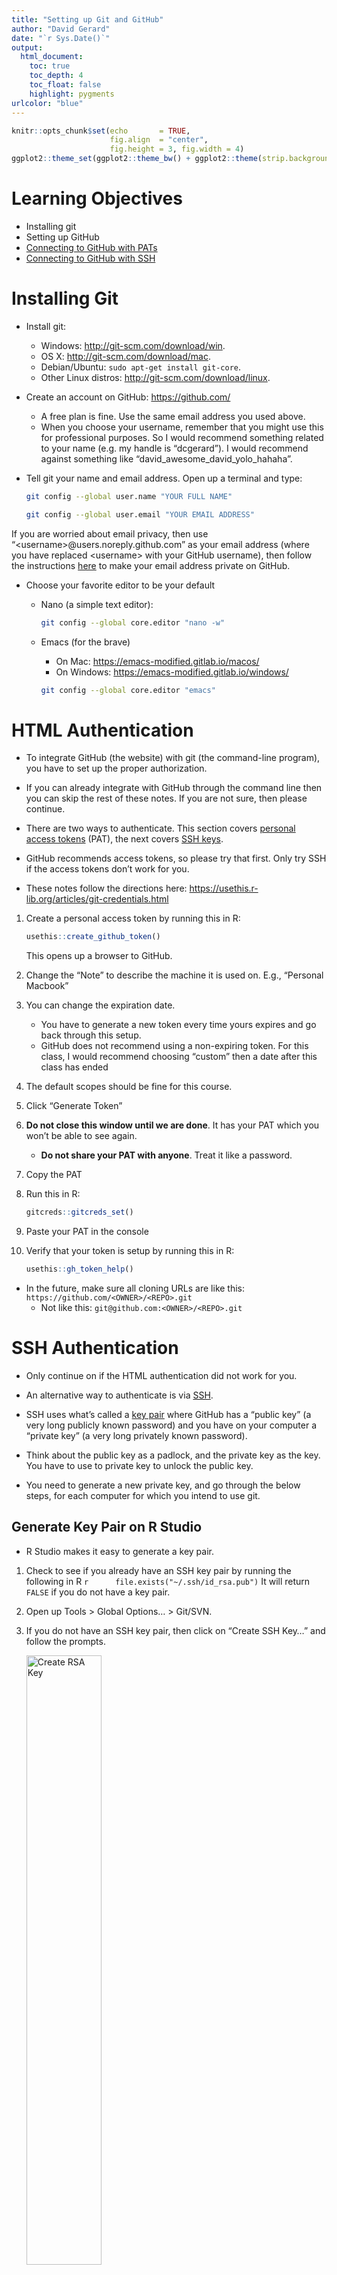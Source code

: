 ```yaml
---
title: "Setting up Git and GitHub"
author: "David Gerard"
date: "`r Sys.Date()`"
output:  
  html_document:
    toc: true
    toc_depth: 4
    toc_float: false
    highlight: pygments
urlcolor: "blue"
---
```


```r
knitr::opts_chunk$set(echo       = TRUE, 
                      fig.align  = "center",
                      fig.height = 3, fig.width = 4)
ggplot2::theme_set(ggplot2::theme_bw() + ggplot2::theme(strip.background = ggplot2::element_rect(fill = "white")))
```

# Learning Objectives

- Installing git
- Setting up GitHub
- [Connecting to GitHub with PATs](https://docs.github.com/en/authentication/keeping-your-account-and-data-secure/managing-your-personal-access-tokens)
- [Connecting to GitHub with SSH](https://docs.github.com/en/authentication/connecting-to-github-with-ssh)

# Installing Git

- Install git:
  - Windows: <http://git-scm.com/download/win>.
  - OS X: <http://git-scm.com/download/mac>.
  - Debian/Ubuntu: `sudo apt-get install git-core`.
  - Other Linux distros: <http://git-scm.com/download/linux>.

- Create an account on GitHub: <https://github.com/>
  - A free plan is fine. Use the same email address you used above.
  - When you choose your username, remember that you might use this for
    professional purposes. So I would recommend something related to your name 
    (e.g. my handle is "dcgerard"). I would recommend against something like 
    "david_awesome_david_yolo_hahaha".
      
-   Tell git your name and email address. Open up a terminal and type:
  
    ```bash
    git config --global user.name "YOUR FULL NAME"
    ```
    ```bash
    git config --global user.email "YOUR EMAIL ADDRESS"
    ```

  If you are worried about email privacy, then use "\<username\>@users.noreply.github.com" as your email address (where you have replaced \<username\> with your GitHub username), then follow the instructions [here](https://help.github.com/en/articles/setting-your-commit-email-address-on-github) to make your email address private on GitHub.
    
- Choose your favorite editor to be your default
  - Nano (a simple text editor): 
  
    ```bash
    git config --global core.editor "nano -w"
    ```
        
  - Emacs (for the brave) 
    - On Mac: <https://emacs-modified.gitlab.io/macos/>
    - On Windows: <https://emacs-modified.gitlab.io/windows/>
    ```bash
    git config --global core.editor "emacs"
    ```

# HTML Authentication

- To integrate GitHub (the website) with git (the command-line program), you have to set up the proper authorization.

- If you can already integrate with GitHub through the command line then you can skip the rest of these notes. If you are not sure, then please continue.

- There are two ways to authenticate. This section covers [personal access tokens](https://docs.github.com/en/authentication/keeping-your-account-and-data-secure/creating-a-personal-access-token) (PAT), the next covers [SSH keys](https://docs.github.com/en/authentication/connecting-to-github-with-ssh).

- GitHub recommends access tokens, so please try that first. Only try SSH if the access tokens don't work for you.

- These notes follow the directions here: <https://usethis.r-lib.org/articles/git-credentials.html>

1.  Create a personal access token by running this in R:

    ```r
    usethis::create_github_token()
    ```
    
    This opens up a browser to GitHub.
    
2. Change the "Note" to describe the machine it is used on. E.g., "Personal Macbook"

3.  You can change the expiration date. 
    - You have to generate a new token every time yours expires and go back through this setup.
    - GitHub does not recommend using a non-expiring token. For this class, I would recommend choosing "custom" then a date after this class has ended
    
4. The default scopes should be fine for this course.

5. Click "Generate Token"

6. **Do not close this window until we are done**. It has your PAT which you won't be able to see again.
   - **Do not share your PAT with anyone**. Treat it like a password.

7. Copy the PAT

8.  Run this in R:

    ```r
    gitcreds::gitcreds_set()
    ```
    
9. Paste your PAT in the console

10. Verify that your token is setup by running this in R:

    ```r
    usethis::gh_token_help()
    ```

- In the future, make sure all cloning URLs are like this: `https://github.com/<OWNER>/<REPO>.git` 
  - Not like this: `git@github.com:<OWNER>/<REPO>.git`

# SSH Authentication

- Only continue on if the HTML authentication did not work for you.

- An alternative way to authenticate is via [SSH](https://en.wikipedia.org/wiki/Secure_Shell).

- SSH uses what's called a [key pair](https://en.wikipedia.org/wiki/Public-key_cryptography) where GitHub has a "public key" (a very long publicly known password) and you have on your computer a "private key" (a very long privately known password). 

- Think about the public key as a padlock, and the private key as the key. You have to use to private key to unlock the public key.

- You need to generate a new private key, and go through the below steps, for each computer for which you intend to use git.

## Generate Key Pair on R Studio

- R Studio makes it easy to generate a key pair.

1.   Check to see if you already have an SSH key pair by running the following in R
     ```r
     file.exists("~/.ssh/id_rsa.pub")
     ```
     It will return `FALSE` if you do not have a key pair.

2. Open up Tools > Global Options... > Git/SVN.

3. If you do not have an SSH key pair, then click on "Create SSH Key..." and follow the prompts.

   <img src="./01_figs/rstudio_rsa.png" alt="Create RSA Key" width="50%"/>

4. Click on "View public key"
    
   <img src="./01_figs/rstudio_copy.png" alt="View Public Key" width="50%"/>
    
5. Copy the entire text that shows up. This is your public key.

6. Go to [Add Public Key to GitHub](./01_git_setup.html#add-public-key-to-github) to continue authentication setup.

## Generate Key Pair on the Terminal

- If the R Studio pipeline does not work, then try generating your key pair on the terminal with the following instructions.

### Check for existing SSH Keys

1.  In the terminal run

    ```bash
    ls -al ~/.ssh
    ```
    
2. This will say something like "ls: cannot access '/c/Users/Vlad Dracula/.ssh': No such file or directory" if you don't have any public/private key pairs.
    
3. This will list out files names like "id_rsa.pub", "id_ecdsa.pub", or "id_ed25519.pub" if you do have a public/private key pair.
    
### Generate a new SSH key

1. If you **do** have an SSH key, go to the next section ("Add an SSH key to the ssh-agent")

2. If you **don't** have an SSH key, follow the below steps. 

3.  In the terminal, run 
  
    ```bash
    ssh-keygen -t ed25519 -C "your_email@example.com"
    ```
    
4. Press enter if prompted where to save the key to accept the default location.

5. At the prompt, type a password that you can remember.

### Add an SSH key to the ssh-agent

1.  In the terminal, run the following to start the ssh-agent in the background.

    ```bash
    eval "$(ssh-agent -s)"
    ```
    
2.   In the terminal, run the following to add your SSH private key to the ssh-agent:
  
    ```bash
    ssh-add ~/.ssh/id_ed25519
    ```

### Copy Public Key

1.  Run the following in the terminal to show the contents of "id_ed25519.pub".

    ```bash
    cat ~/.ssh/id_ed25519.pub
    ```

2. Highlight the output using your mouse and copy the contents.

## Add Public Key to GitHub

1. On [GitHub](https://github.com/settings/keys), in the upper right corner, click on your profile photo and click on "Settings"

   <img src="./01_figs/userbar-account-settings.png" alt="GitHub Account Settings Menu" width="20%"/>
    
2. On the left sidebar, click on "SSH and GPG keys"
    
   <img src="./01_figs/settings-sidebar-ssh-keys.png" alt="SSH and GPG Keys" width="20%"/>
    
3. Click on "New SSH key"

   <img src="./01_figs/ssh-add-ssh-key.png" alt="SSH and GPG Keys" width="50%"/>
    
4. In the title field, choose a descriptive title, like "Personal Laptop".

5. Paste your key into the "Key" field.

6. Click "Add SSH key" and confirm your GitHub password.

## Test to see if it worked

1. Enter the following in the terminal:

   ```bash
   ssh -T git@github.com
   ```

2. Type "yes" if prompted to continue connecting.

3. You are successful if you see something like

   ```
   Hi dcgerard! You've successfully authenticated, but GitHub does not provide shell access.
   ```
